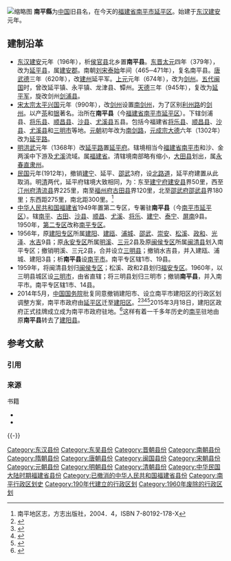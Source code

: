 [[File:Yen_Ping_City_and_the_Min_River.jpeg|缩略图]]
'''南平縣'''为[[中国|中国]]旧县名，在今天的[[福建省|福建省]][[南平市|南平市]][[延平区|延平区]]。始建于[[东汉|东汉]][[建安_(东汉)|建安]]元年。

==建制沿革==
*[[东汉|东汉]][[建安_(东汉)|建安]]元年（196年），析[[侯官县|侯官县]]北乡置'''南平县'''。[[东晋|东晋]][[太元_(东晋)|太元]]四年（379年），改为[[延平县_(东晋)|延平县]]，属[[建安郡|建安郡]]。南朝[[刘宋|刘宋]][[泰始_(刘宋)|泰始]]年间（465─471年），复名南平县。[[唐朝|唐]][[武德|武德]]三年（620年），改[[建州_(唐朝)|建州]]延平军。[[上元_(唐高宗)|上元]]元年（674年），改为[[剑州_(五代)|剑州]]。[[五代|五代]][[闽国|闽国]]时，曾改延平镇、永平镇、龙津县、镡州。[[天德_(闽)|天德]]三年（945年），复改为[[延平军|延平军]]，旋改剑州[[剑浦县|剑浦县]]。
*[[宋太宗|宋太宗]][[太平兴国|太平兴国]]元年（990年），改[[剑州_(五代)|剑州]]设置[[南剑州|南剑州]]，为了区别[[利州路|利州路]]的[[剑州_(先天)|剑州]]。以产[[茶|茶]]和[[银|银]]著名。治所在'''南平县'''（今[[福建省|福建省]][[南平市|南平市]][[延平区|延平区]]）。下辖剑浦县、[[将乐县|将乐县]]、[[顺昌县|顺昌县]]、[[沙县|沙县]]、[[尤溪县|尤溪县]]五县。包括今福建省[[将乐县|将乐县]]、[[顺昌县|顺昌县]]、[[沙县|沙县]]、[[尤溪县|尤溪县]]和[[三明市|三明市]]等地。[[元朝|元朝]]初年改为[[南剑路|南剑路]]，[[元成宗|元成宗]][[大德_(元朝)|大德]]六年（1302年）改为[[延平路|延平路]]。
*[[明|明]][[洪武|洪武]]元年（1368年）改[[延平路|延平路]]置[[延平府|延平府]]。辖境相当今[[福建省|福建省]][[南平市|南平市]]和沙、金两溪中下游及[[尤溪|尤溪]]流域。属[[福建省|福建省]]。清辖境南部略有缩小，[[大田县|大田县]]划出，属[[永春直隶州|永春直隶州]]。
*[[中華民國|民国]]元年(1912年)，撤销[[建宁府|建宁]]、延平、[[邵武府|邵武]]3府，设[[北路道|北路道]]，延平府建置从此取消。明[[清|清]]两代，延平府辖境大致相同，为：东至[[建宁府|建宁府]][[建安县|建安县]]界50里，西至[[汀州府|汀州府]][[清流县|清流县]]界225里，南至[[福州府|福州府]][[古田县|古田县]]界120里，北至[[邵武府|邵武府]][[邵武县|邵武县]]界180里；东西距275里，南北距300里。<ref name="南平地区志">南平地区志，方志出版社，2004．4，ISBN 7-80192-178-X</ref>
*[[中华人民共和国|中华人民共和国]][[福建省|福建省]]1949年置第二专区，专署驻'''南平县'''（今[[南平市|南平市]][[延平区|延平区]]）。辖[[南平县|南平]]、[[古田县|古田]]、[[沙县|沙县]]、[[顺昌县|顺昌]]、[[尤溪县|尤溪]]、[[将乐县|将乐]]、[[建宁县|建宁]]、[[泰宁县|泰宁]]、[[屏南县|屏南]]9县。1950年，[[第二专区|第二专区]]改称[[南平专区|南平专区]]。
*1956年，原[[建阳专区|建阳专区]]所属[[建阳县|建阳]]、[[建瓯县|建瓯]]、[[浦城县|浦城]]、[[邵武县|邵武]]、[[崇安县|崇安]]、[[松溪县|松溪]]、[[政和县|政和]]、[[光泽县|光泽]]、[[水吉县|水吉]]9县；原[[永安专区|永安专区]]所属[[明溪县|明溪]]、[[三元县|三元]]2县及原[[闽侯专区|闽侯专区]]所属[[闽清县|闽清县]]划入南平专区；撤销明溪、三元2县，合并设立[[三明县|三明县]]；撤销水吉县，并入建瓯、浦城、建阳3县；析'''南平县'''设[[南平市|南平市]]。南平专区辖1市、19县。
*1959年，将闽清县划归[[闽侯专区|闽侯专区]]；松溪、政和2县划归[[福安专区|福安专区]]。1960年，以三明县城区设[[三明市|三明市]]，由省直辖；将三明县划归三明市；撤销'''南平县'''，并入南平市。南平专区辖1市、14县。
*2014年5月，[[中华人民共和国国务院|中国国务院]]批复同意撤销建阳市、设立南平市建阳区的行政区划调整方案，南平市政府由[[延平区|延平区]]迁至[[建阳区|建阳区]]。<ref>{{cite web|url=http://www.chinanews.com/df/2014/05-27/6218648.shtml|language=zh|title=福建省南平市行政区搬迁获国务院批准|publisher=中国新闻网|date=2014-05-27|accessdate=2014-05-27|archive-date=2014-05-27|archive-url=https://web.archive.org/web/20140527122035/http://www.chinanews.com/df/2014/05-27/6218648.shtml|dead-url=no}}</ref><ref>{{Cite web |url=http://www.fj.xinhuanet.com/news/2014-05/27/c_1110885201.htm |title=国务院批复同意南平市行政区划调整方案 |accessdate=2015-03-27 |archive-date=2015-09-24 |archive-url=https://web.archive.org/web/20150924013639/http://www.fj.xinhuanet.com/news/2014-05/27/c_1110885201.htm |dead-url=no }}</ref><ref>{{Cite web |url=http://www.np.gov.cn/npyw/5019708.shtml |title=南平市政府迁址建阳获国务院批复 |accessdate=2015-03-27 |archive-date=2014-05-28 |archive-url=https://web.archive.org/web/20140528095420/http://www.np.gov.cn/npyw/5019708.shtml |dead-url=no }}</ref><ref>{{Cite web |url=http://fjnews.fjsen.com/2014-05/28/content_14163823.htm |title=南平市政府第三次“搬家” 将迁至新设建阳区 |access-date=2015-03-27 |archive-date=2020-12-24 |archive-url=https://web.archive.org/web/20201224203740/http://fjnews.fjsen.com/2014-05/28/content_14163823.htm |dead-url=no }}</ref>2015年3月18日，建阳区政府正式挂牌成立成为南平市政府驻地。<ref name="建阳撤市设区2015">{{cite web|url=http://fjrb.fjsen.com/fjrb/html/2015-03/19/content_818205.htm?div=-1|title=建阳撤市设区正式挂牌|accessdate=2015-03-18|author=|publisher=福建日报|language=zh-hans|deadurl=yes|archiveurl=https://web.archive.org/web/20150323000200/http://fjrb.fjsen.com/fjrb/html/2015-03/19/content_818205.htm?div=-1|archivedate=2015-03-23}}</ref>这样有着一千多年历史的[[南平|南平]]驻地由原'''南平县'''转去了[[建阳县|建阳县]]。

== 参考文献 ==
=== 引用 ===
{{Reflist|30em}}

=== 来源 ===
{{refbegin}}
; 书籍
* {{cite book | authors = 戴均良 等 | title = 《中国古今地名大词典》 | location = 上海 | publisher = 上海辞书出版社 | year = 2005 | language = zh-Hans }}
* {{cite book | author = 史为乐 | title = 《中华人民共和国政区沿革（1949-2002）》 | location = 北京 | publisher = 人民出版社 | year = 2006 | language = zh-Hans }}
{{refend}}

{{-}}
{{中華民國福建省行政區劃}}

[[Category:东汉县份|Category:东汉县份]]
[[Category:东吴县份|Category:东吴县份]]
[[Category:晋朝县份|Category:晋朝县份]]
[[Category:南朝县份|Category:南朝县份]]
[[Category:隋朝县份|Category:隋朝县份]]
[[Category:唐朝县份|Category:唐朝县份]]
[[Category:闽国县份|Category:闽国县份]]
[[Category:宋朝县份|Category:宋朝县份]]
[[Category:元朝县份|Category:元朝县份]]
[[Category:明朝县份|Category:明朝县份]]
[[Category:清朝县份|Category:清朝县份]]
[[Category:中华民国大陆时期福建省县份|Category:中华民国大陆时期福建省县份]]
[[Category:已撤消的中华人民共和国福建省县份|Category:已撤消的中华人民共和国福建省县份]]
[[Category:南平行政区划史|Category:南平行政区划史]]
[[Category:190年代建立的行政区划|Category:190年代建立的行政区划]]
[[Category:1960年废除的行政区划|Category:1960年废除的行政区划]]